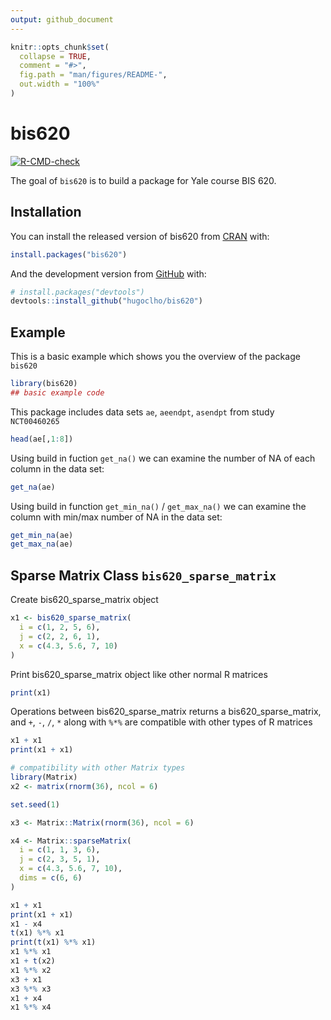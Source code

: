```yaml
---
output: github_document
---
```


<!-- README.md is generated from README.Rmd. Please edit that file -->

```r
knitr::opts_chunk$set(
  collapse = TRUE,
  comment = "#>",
  fig.path = "man/figures/README-",
  out.width = "100%"
)
```

# bis620

<!-- badges: start -->
[![R-CMD-check](https://github.com/hugoclho/bis620/workflows/R-CMD-check/badge.svg)](https://github.com/hugoclho/bis620/actions)
<!-- badges: end -->

The goal of `bis620` is to build a package for Yale course BIS 620.

## Installation

You can install the released version of bis620 from [CRAN](https://CRAN.R-project.org) with:

``` r
install.packages("bis620")
```

And the development version from [GitHub](https://github.com/) with:

``` r
# install.packages("devtools")
devtools::install_github("hugoclho/bis620")
```
## Example

This is a basic example which shows you the overview of the package `bis620`

```r
library(bis620)
## basic example code
```

This package includes data sets `ae`, `aeendpt`, `asendpt` from study `NCT00460265`

```r
head(ae[,1:8])
```
Using build in fuction `get_na()` we can examine the number of NA of each column in the data set:

```r
get_na(ae)
```

Using build in function `get_min_na()` / `get_max_na()` we can examine the column with min/max number of NA in the data set:

```r
get_min_na(ae)
get_max_na(ae)
```


## Sparse Matrix Class `bis620_sparse_matrix`

Create bis620_sparse_matrix object

```r
x1 <- bis620_sparse_matrix(
  i = c(1, 2, 5, 6),
  j = c(2, 2, 6, 1),
  x = c(4.3, 5.6, 7, 10)
)
```

Print bis620_sparse_matrix object like other normal R matrices

```r
print(x1)
```

Operations between bis620_sparse_matrix returns a bis620_sparse_matrix, and `+`, `-`, `/`, `*` along with `%*%` are compatible with other types of R matrices

```r
x1 + x1
print(x1 + x1)
```


```r
# compatibility with other Matrix types
library(Matrix)
x2 <- matrix(rnorm(36), ncol = 6)

set.seed(1)

x3 <- Matrix::Matrix(rnorm(36), ncol = 6)

x4 <- Matrix::sparseMatrix(
  i = c(1, 1, 3, 6),
  j = c(2, 3, 5, 1),
  x = c(4.3, 5.6, 7, 10),
  dims = c(6, 6)
)
```


```r
x1 + x1
print(x1 + x1)
x1 - x4
t(x1) %*% x1
print(t(x1) %*% x1)
x1 %*% x1
x1 + t(x2)
x1 %*% x2
x3 + x1
x3 %*% x3
x1 + x4
x1 %*% x4
```
